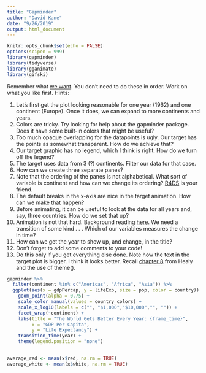 ```yaml
---
title: "Gapminder"
author: "David Kane"
date: "9/26/2019"
output: html_document
---
```


```r
knitr::opts_chunk$set(echo = FALSE)
options(scipen = 999)
library(gapminder)
library(tidyverse)
library(gganimate)
library(gifski)

```

Remember what [we want](http://rpubs.com/dkane/gganimate). You don't need to do these in order. Work on what you like first. Hints:

1. Let's first get the plot looking reasonable for one year (1962) and one continent (Europe). Once it does, we can expand to more continents and years.
1. Colors are tricky. Try looking for help about the gapminder package. Does it have some built-in colors that might be useful?
1. Too much opaque overlapping for the datapoints is ugly. Our target has the points as somewhat transparent. How do we achieve that?  
1. Our target graphic has no legend, which I think is right. How do we turn off the legend?
1. The target uses data from 3 (?) continents. Filter our data for that case.
1. How can we create three separate panes?
1. Note that the ordering of the panes is not alphabetical. What sort of variable is continent and how can we change its ordering?  [R4DS](https://r4ds.had.co.nz/factors.html) is your friend.  
1. The default breaks in the x-axis are nice in the target animation. How can we make that happen?
1. Before animating, it can be useful to look at the data for all years and, say, three countries. How do we set that up?
1. Animation is not that hard. Background reading [here](https://www.datanovia.com/en/blog/gganimate-how-to-create-plots-with-beautiful-animation-in-r/). We need a transition of some kind . . . Which of our variables measures the change in time?  
1. How can we get the year to show up, and change, in the title?  
1. Don't forget to add some comments to your code!  
1. Do this only if you get everything else done. Note how the text in the target plot is bigger. I think it looks better. Recall [chapter 8](https://socviz.co/refineplots.html#refineplots) from Healy and the use of theme().


```r
gapminder %>% 
  filter(continent %in% c("Americas", "Africa", "Asia")) %>% 
  ggplot(aes(x = gdpPercap, y = lifeExp, size = pop, color = country)) + 
    geom_point(alpha = 0.75) +
    scale_color_manual(values = country_colors) +
    scale_x_log10(labels = c("", "$1,000","$10,000","", "")) +
    facet_wrap(~continent) + 
    labs(title = "The World Gets Better Every Year: {frame_time}",
         x = "GDP Per Capita",
         y = "Life Expectancy") +
    transition_time(year) +
    theme(legend.position = "none")
  
```

```r
average_red <- mean(x$red, na.rm = TRUE)
average_white <- mean(x$white, na.rm = TRUE)
```


